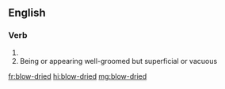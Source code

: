 ==English==

===Verb===
{{head|en|verb form}}

# {{en-past of|blow-dry}}
# Being or appearing well-groomed but superficial or vacuous

[[fr:blow-dried]]
[[hi:blow-dried]]
[[mg:blow-dried]]